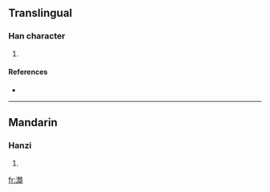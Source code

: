 ==Translingual==

===Han character===
{{Han char|rn=85|rad=水|as=16|sn=19|four=3118<sub>6</sub>|canj=水竹山金 (EHUC), X水竹山金 (XEHUC)}}

# {{defn|Han|sort=水16}}

====References====
* {{Han ref|kx=0660.210|dkj=18673|dj=1070.150|hdz=31784.050|uh=7029|ud=28713|bh=F264|bd=62052}}

----

==Mandarin==

===Hanzi===
{{cmn-hanzi|pin=[[duì]] ([[dui4]])|wg=tui<sup>4</sup>}}

# {{defn|Mandarin}}

[[fr:瀩]]